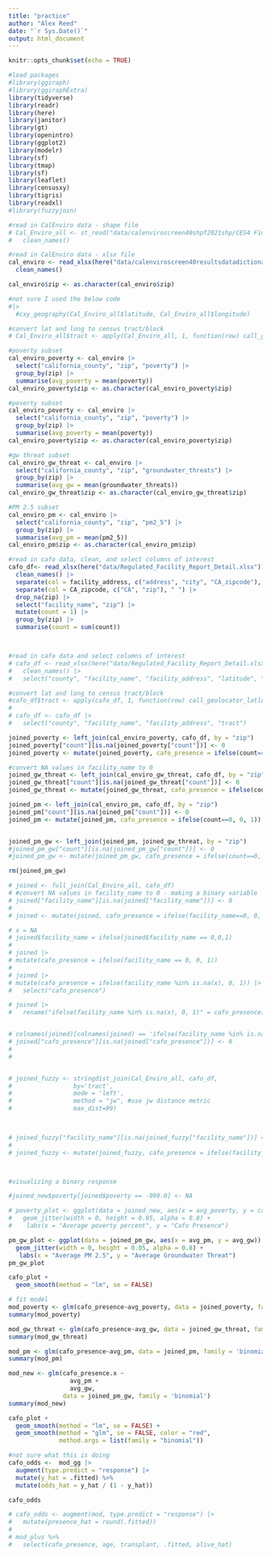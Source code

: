 ```yaml
---
title: "practice"
author: "Alex Reed"
date: "`r Sys.Date()`"
output: html_document
---
```



```r
knitr::opts_chunk$set(echo = TRUE)

#load packages 
#library(ggiraph)
#library(ggiraphExtra)
library(tidyverse)
library(readr)
library(here)
library(janitor)
library(gt)
library(openintro)
library(ggplot2)
library(modelr)
library(sf)
library(tmap)
library(sf)
library(leaflet)
library(censusxy)
library(tigris)
library(readxl)
#library(fuzzyjoin)
```

```r
#read in CalEnviro data - shape file
# Cal_Enviro_all <- st_read("data/calenviroscreen40shpf2021shp/CES4 Final Shapefile.shp") |>
#   clean_names() 

#read in CalEnviro data - xlsx file
cal_enviro <- read_xlsx(here("data/calenviroscreen40resultsdatadictionary_F_2021.xlsx")) |>
  clean_names()

cal_enviro$zip <- as.character(cal_enviro$zip)

#not sure I used the below code
#|>
  #cxy_geography(Cal_Enviro_all$latitude, Cal_Enviro_all$longitude)

#convert lat and long to census tract/block
# Cal_Enviro_all$tract <- apply(Cal_Enviro_all, 1, function(row) call_geolocator_latlon(row['latitude'], row['longitude']))

#poverty subset
cal_enviro_poverty <- cal_enviro |>
  select("california_county", "zip", "poverty") |>
  group_by(zip) |>
  summarise(avg_poverty = mean(poverty)) 
cal_enviro_poverty$zip <- as.character(cal_enviro_poverty$zip)

#poverty subset
cal_enviro_poverty <- cal_enviro |>
  select("california_county", "zip", "poverty") |>
  group_by(zip) |>
  summarise(avg_poverty = mean(poverty)) 
cal_enviro_poverty$zip <- as.character(cal_enviro_poverty$zip)

#gw threat subset
cal_enviro_gw_threat <- cal_enviro |>
  select("california_county", "zip", "groundwater_threats") |>
  group_by(zip) |>
  summarise(avg_gw = mean(groundwater_threats)) 
cal_enviro_gw_threat$zip <- as.character(cal_enviro_gw_threat$zip)

#PM 2.5 subset
cal_enviro_pm <- cal_enviro |>
  select("california_county", "zip", "pm2_5") |>
  group_by(zip) |>
  summarise(avg_pm = mean(pm2_5)) 
cal_enviro_pm$zip <- as.character(cal_enviro_pm$zip)
```

```r
#read in cafo data, clean, and select columns of interest 
cafo_df<- read_xlsx(here("data/Regulated_Facility_Report_Detail.xlsx")) |>
  clean_names() |>
  separate(col = facility_address, c("address", "city", "CA_zipcode"), ", ") |>
  separate(col = CA_zipcode, c("CA", "zip"), " ") |>
  drop_na(zip) |>
  select("facility_name", "zip") |>
  mutate(count = 1) |>
  group_by(zip) |>
  summarise(count = sum(count))



#read in cafo data and select columns of interest 
# cafo_df <- read_xlsx(here("data/Regulated_Facility_Report_Detail.xlsx")) |>
#   clean_names() |>
#   select("county", "facility_name", "facility_address", "latitude", "longitude")

#convert lat and long to census tract/block
#cafo_df$tract <- apply(cafo_df, 1, function(row) call_geolocator_latlon(row['latitude'], row['longitude']))
# 
# cafo_df <- cafo_df |>
#   select("county", "facility_name", "facility_address", "tract")

```

```r
joined_poverty <- left_join(cal_enviro_poverty, cafo_df, by = "zip") 
joined_poverty["count"][is.na(joined_poverty["count"])] <- 0
joined_poverty <- mutate(joined_poverty, cafo_presence = ifelse(count==0, 0, 1))

#convert NA values in facility_name to 0 
joined_gw_threat <- left_join(cal_enviro_gw_threat, cafo_df, by = "zip") 
joined_gw_threat["count"][is.na(joined_gw_threat["count"])] <- 0
joined_gw_threat <- mutate(joined_gw_threat, cafo_presence = ifelse(count==0, 0, 1))

joined_pm <- left_join(cal_enviro_pm, cafo_df, by = "zip") 
joined_pm["count"][is.na(joined_pm["count"])] <- 0
joined_pm <- mutate(joined_pm, cafo_presence = ifelse(count==0, 0, 1))


joined_pm_gw <- left_join(joined_pm, joined_gw_threat, by = "zip") 
#joined_pm_gw["count"][is.na(joined_pm_gw["count"])] <- 0
#joined_pm_gw <- mutate(joined_pm_gw, cafo_presence = ifelse(count==0, 0, 1))

rm(joined_pm_gw)

# joined <- full_join(Cal_Enviro_all, cafo_df) 
# #convert NA values in facility_name to 0 - making a binary variable
# joined["facility_name"][is.na(joined["facility_name"])] <- 0
# 
# joined <- mutate(joined, cafo_presence = ifelse(facility_name==0, 0, 1))

# x = NA
# joined$facility_name = ifelse(joined$facility_name == 0,0,1)
# 
# joined |>
# mutate(cafo_presence = ifelse(facility_name == 0, 0, 1)) 
# 
# joined |>
# mutate(cafo_presence = ifelse(facility_name %in% is.na(x), 0, 1)) |>
#   select("cafo_presence")

# joined |>
#   rename("ifelse(facility_name %in% is.na(x), 0, 1)" = cafo_presence)


# colnames(joined)[colnames(joined) == 'ifelse(facility_name %in% is.na(x), 0, 1)'] <- 'cafo_presence' 
# joined["cafo_presence"][is.na(joined["cafo_presence"])] <- 0
# 
#   


# joined_fuzzy <- stringdist_join(Cal_Enviro_all, cafo_df,
#                 by='tract',
#                 mode = 'left',
#                 method = "jw", #use jw distance metric
#                 max_dist=99)
               


# joined_fuzzy["facility_name"][is.na(joined_fuzzy["facility_name"])] <- 0
# 
# joined_fuzzy <- mutate(joined_fuzzy, cafo_presence = ifelse(facility_name==0, 0, 1))




```

```r
#visualizing a binary response

#joined_new$poverty[joined$poverty == -999.0] <- NA

# poverty_plot <- ggplot(data = joined_new, aes(x = avg_poverty, y = cafo_presence)) + 
#   geom_jitter(width = 0, height = 0.05, alpha = 0.8) +
#    labs(x = "Average poverty percent", y = "Cafo Presence") 

pm_gw_plot <- ggplot(data = joined_pm_gw, aes(x = avg_pm, y = avg_gw)) + 
  geom_jitter(width = 0, height = 0.05, alpha = 0.8) +
   labs(x = "Average PM 2.5", y = "Average Groundwater Threat") 
pm_gw_plot
```


```r
cafo_plot +
  geom_smooth(method = "lm", se = FALSE)
```

```r
# fit model
mod_poverty <- glm(cafo_presence~avg_poverty, data = joined_poverty, family = 'binomial')
summary(mod_poverty)

mod_gw_threat <- glm(cafo_presence~avg_gw, data = joined_gw_threat, family = 'binomial')
summary(mod_gw_threat)

mod_pm <- glm(cafo_presence~avg_pm, data = joined_pm, family = 'binomial')
summary(mod_pm)

mod_new <- glm(cafo_presence.x ~ 
                 avg_pm +
                 avg_gw, 
               data = joined_pm_gw, family = 'binomial')
summary(mod_new)
```

```r
cafo_plot + 
  geom_smooth(method = "lm", se = FALSE) + 
  geom_smooth(method = "glm", se = FALSE, color = "red", 
              method.args = list(family = "binomial"))


```

```r
#not sure what this is doing
cafo_odds <-  mod_gg |>
  augment(type.predict = "response") |>
  mutate(y_hat = .fitted) %>% 
  mutate(odds_hat = y_hat / (1 - y_hat))

cafo_odds
```

```r
# cafo_odds <- augment(mod, type.predict = "response") |>
#   mutate(presence_hat = round(.fitted))
#   
# mod_plus %>%
#   select(cafo_presence, age, transplant, .fitted, alive_hat)
```



